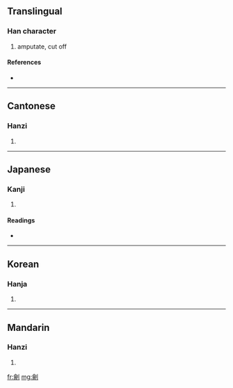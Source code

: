 {{also|刽}}
==Translingual==

===Han character===
{{Han char|rn=18|rad=刀|as=13|sn=15|four=8260<sub>0</sub>|canj=人日中弓 (OALN)}}

# amputate, cut off

====References====
* {{Han ref|kx=0144.420|dkj=02225|dj=0326.010|hdz=10359.010|uh=528A|ud=21130|bh=BC44|bd=48196}}

----

==Cantonese==

===Hanzi===
{{yue-hanzi|jyut=|y=kui2|sim=刽}}

# {{defn|Cantonese}}

----

==Japanese==

===Kanji===
{{ja-kanji|grade=|rs=刀13}}

# {{defn|Japanese}}

====Readings====
* {{ja-readings|on=[[かい]] (kai), [[け]] (ke), [[かつ]] (katsu)|kun=[[たつ]] (tatsu)}}

----

==Korean==

===Hanja===
{{ko-hanja|hangeul=[[회]], [[괴]]|rv=hoe, goe|mr=hoe, koe}}

# {{defn|Korean}}

----

==Mandarin==

===Hanzi===
{{cmn-hanzi|sim=刽|pin=[[guì]] ([[gui4]])|wg=kuei<sup>4</sup>}}

# {{defn|Mandarin}}

[[fr:劊]]
[[mg:劊]]